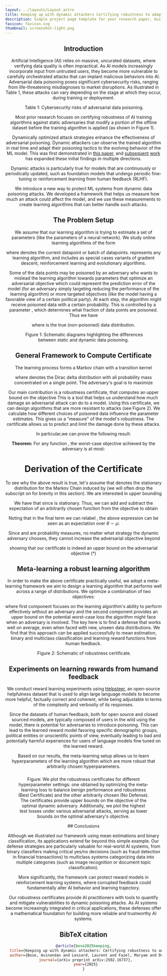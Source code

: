 ```yaml
---
layout: ../layouts/Layout.astro
title: Keeping up with dynamic attackers Certifying robustness to adaptive online data poisoning
description: Simple project page template for your research paper, built with Astro and Tailwind CSS
favicon: favicon.svg
thumbnail: screenshot-light.png
---
```






<Header
  title={frontmatter.title}
  authors={[
    {
      name: "Avinandan Bose",
      institution: "University of Washington",
      notes: [],
    },
    {
      name: "Laurent Lessard",
      institution: "Northeastern University",
      notes: [],
    },
    {
      name: "Maryam Fazel",
      institution: "University of Washington",
      notes: [],
    },
    {
      name: "Krishnamurthy (Dj) Dvijotham",
      institution: "ServiceNow Research",
      notes: [],
    },
  ]}
  conference="AISTATS 2025"
  links={[
    {
      name: "Paper",
      url: "https://arxiv.org/pdf/2502.16737",
      icon: "ri:file-pdf-2-line",
    },
    {
      name: "Code",
      url: "https://github.com/Avinandan22/Certified-Robustness",
      icon: "ri:github-line",
    },
    {
      name: "Blog",
      url: "https://www.servicenow.com/blogs/2025/robustness-against-dynamic-data-poisoning",
      icon: "ri:article-line", 
    },
  ]} 
/>


## Introduction

Artificial Intelligence (AI) relies on massive, uncurated datasets, where verifying data quality is often impractical. As AI models increasingly incorporate input from untrusted users, they become more vulnerable to carefully orchestrated attacks that can implant malicious behaviors into AI. Adversarial data poisoning poses significant cybersecurity risks, ranging from life-threatening misdiagnoses to market disruptions. As illustrated in Table 1, these attacks can vary depending on the stage at which they occur, during training or deployment. 

<Figure>
  <Image slot="figure" source={table1} altText="Table 1: Cybersecurity risks of adversarial data poisoning" />
  <span slot="caption">Table 1: Cybersecurity risks of adversarial data poisoning.</span>
</Figure>

Most prior research focuses on certifying robustness of AI training algorithms against static adversaries that modify a portion of the offline dataset before the training algorithm is applied (as shown in Figure 1). 

Dynamically optimized attack strategies enhance the effectiveness of adversarial poisoning. Dynamic attackers can observe the trained algorithm in real time and adapt their poisoning tactics to the evolving behavior of the ML model. This was first demonstrated in [this paper](https://arxiv.org/abs/1808.08994), and [subsequent](http://proceedings.mlr.press/v120/zhang20b.html) [work](https://proceedings.mlr.press/v97/liu19e/liu19e.pdf) has expanded these initial findings in multiple directions.

Dynamic attacks is particularly true for models that are continuously or periodically updated, such as foundation models that undergo periodic fine-tuning or reinforcement learning from human feedback (RLHF).

We introduce a new way to protect ML systems from dynamic data poisoning attacks. We developed a framework that helps us measure how much an attack could affect the model, and we use these measurements to create learning algorithms that can better handle such attacks.

## The Problem Setup
We assume that our learning algorithm is trying to estimate a set of parameters <LaTeX formula='\theta' inline={true}/> (like the parameters of a neural network). We study online learning algorithms of the form 

<LaTeX formula='\theta^\prime \gets F(\theta, z)'/> 

where  <LaTeX formula='z' inline={true} /> denotes the current datapoint or batch of datapoints. <LaTeX formula='F' inline={true}/> represents any learning algorithm, and includes as special cases variants of gradient descent, reinforcement learning and evolutionary algorithms.

Some of the data points may be poisoned by an adversary who wants to mislead the learning algorithm towards parameters that optimize an adversarial objective  <LaTeX formula='\ell_{\text{adv}}(\theta)' inline={true}/>
which could represent the prediction error of the model (for an adversary simply targeting reducing the performance of the learning algorithm) or more targeted objectives (like the model having a favorable view of a certain political party). At each step, the algorithm might receive poisoned data with a certain probability. This is controlled by a parameter <LaTeX formula='\epsilon' inline={true}/>, which determines what fraction of data points are poisoned. Thus we have

<LaTeX formula='z = z_{\text{adv}} \text{ with probability} \epsilon, z \sim \mathbb{P}_{\text{data}} \text{ with probability } 1-\epsilon'/>

where <LaTeX formula='\mathbb{P}_{\text{data}}' inline={true} /> is the true (non-poisoned) data distribution.

<Figure>
  <Image slot="figure" source={schematic} altText="Schematic diagrams highlighting the differences between static and dynamic data poisoning" />
  <span slot="caption">Figure 1: Schematic diagrams highlighting the differences between static and dynamic data poisoning.</span>
</Figure>


## General Framework to Compute Certificate


The learning process forms a Markov chain with a transition kernel

<LaTeX formula='\Pi_{z_{\text{adv}}}(\theta^\prime|\theta)= \delta(F(\theta, z))\text{ where } z \sim \epsilon\delta(z^{\text{adv}}) + (1-\epsilon)\mathbb{P}_{\text{data}}' />

where <LaTeX formula='\delta' inline={true}/> denotes the Dirac delta distribution with all probability mass concentrated on a single point. The adversary's goal is to maximize

<LaTeX formula='\lim_{T \to \infty} \frac{1}{T}\mathbb{E}\left[\sum_{t=0}^T \ell_{\text{adv}}(\theta_t)\right] \quad -(*)' />

Our main contribution is a robustness certificate, that computes an upper bound on the objective  This is a tool that helps us understand how much damage an adversarial attack can do to a model. Using this certificate, we can design algorithms that are more resistant to attacks (see Figure 2). We calculate how different choices of poisoned data influence the parameter estimates. This gives us a "measure" of the model's robustness. The certificate allows us to predict and limit the damage done by these attacks.

In particular,we can prove the following result:

<div className="border-l-4 border-blue-500 bg-gray-900 p-4 text-white p-4 rounded-lg">
  <strong>Theorem:</strong> For any function <LaTeX formula="\lambda(\theta)" inline={true} />,  
  the worst-case objective achieved by the adversary is at most:

  <blockquote className="bg-gray-800 p-3 rounded-md">
    <LaTeX formula="\sup_{\theta, z_{\text{adv}}}\mathbb{E}_{\theta^\prime \sim \Pi_{z_\text{adv}}(\theta^\prime|\theta)}[\lambda(\theta^\prime)] - \lambda(\theta) +\ell_{\text{adv}}(\theta) \quad -(**)" />
  </blockquote>
</div>

# Derivation of the Certificate

To see why the above result is true, let's assume that <LaTeX formula='\mu' inline={true}/> denotes the stationary distribution for the Markov Chain induced by <LaTeX formula='\Pi_{z_{\text{adv}}}' inline={true}/> (we will often drop the subscript on <LaTeX formula='\Pi' inline={true}/> for brevity in this section). We are interested in upper bounding

<LaTeX formula='\mathbb{E}_{\theta \sim \mu}[\ell_{\text{adv}}(\theta)]'/>

We have that <LaTeX formula='\mathbb{E}_{\theta \sim \mu}[\Pi(\theta^\prime|\theta)]=\mu(\theta^\prime)' inline={true}/> since <LaTeX formula='\mu' inline={true}/> is stationary. Thus, we can add and subtract the expectation of an arbitrarily chosen function <LaTeX formula='\mu' inline={true}/> from the objective to obtain

<LaTeX formula='\mathbb{E}_{\theta \sim \mu}[\ell_{\text{adv}}(\theta)-\lambda(\theta) + \lambda(\theta)]=\mathbb{E}_{\theta \sim \mu}[\ell_{\text{adv}}(\theta)-\lambda(\theta)] + \mathbb{E}_{\theta^\prime \sim \mu}[\mathbb{E}_{\theta \sim \Pi(\theta|\theta^\prime)}[\lambda(\theta)]]'/>

Noting that in the final term we can relabel <LaTeX formula='\theta \to \theta^\prime, \theta^\prime \to \theta' inline={true}/>, the above expression can be seen as an expectation over $\theta \sim \mu$:

<LaTeX formula='\mathbb{E}_{\theta \sim \mu}[\ell_{\text{adv}}(\theta)-\lambda(\theta) + \mathbb{E}_{\theta^\prime \sim \Pi_{z_{\text{adv}}}(\theta^\prime|\theta)}[\lambda(\theta^\prime)]]'/>

Since  <LaTeX formula='\mu' inline={true}/> and <LaTeX formula=' \Pi_{z_{\text{adv}}}(\theta^\prime|\theta)' inline={true}/> are probability measures, no matter what strategy the dynamic adversary chooses, they cannot increase the adversarial objective beyond

<LaTeX formula='\sup_{\theta, z_{\text{adv}}}[\ell_{\text{adv}}(\theta)-\lambda(\theta) + \mathbb{E}_{\theta^\prime \sim \Pi_{z_{\text{adv}}}(\theta^\prime|\theta)}[\lambda(\theta^\prime)]]'/>

showing that our certificate is indeed an upper bound on the adversarial objective (*)

## Meta-learning a robust learning algorithm

In order to make the above certificate practically useful, we adopt a meta-learning framework we aim to design a learning algorithm that performs well across a range of distributions. We optimize a combination of two objectives:

<LaTeX formula='\mathbb{E}_{\mathbb{P}_{\text{data}} \sim \mathcal{P}}[\text{Benign Performance}(F) - \kappa \text{RobustnessCertificate}(F)' />

where first component focuses on the learning algorithm's ability to perform effectively without an adversary and the second component provides an upper bound on the potential worst-case loss the algorithm might face when an adversary is involved. The key here is to find a defense that works well on average, even when faced with new, unseen data distributions. We find that this approach can be applied successfully to mean estimation, binary and multiclass classification and learning reward functions from human feedback.


<Figure>
  <Image slot="figure" source={Figure3} altText="Schematic of robustness certificate." />
  <span slot="caption">Figure 2: Schematic of robustness certificate.</span>
</Figure>



 <HighlightedSection>

## Experiments on learning rewards from humand feedback


We conduct reward learning experiments using [Helpsteer](https://huggingface.co/datasets/nvidia/HelpSteer), an open-source helpfulness dataset that is used to align large language models to become more helpful, factually correct and coherent, while being adjustable in terms of the complexity and verbosity of its responses. 

Since the datasets of human feedback, both for open source and closed sourced models, are typically composed of users in the wild using the model, there is potential for adversaries to introduce poisoning. This can lead to the learned reward model favoring specific demographic groups, political entities or unscientific points of view, eventually leading to bad and potentially harmful experiences for users of language models fine tuned on the learned reward.

Based on our results, the meta-learning setup allows us to learn hyperparameters of the learning algorithm which are more robust that arbitrarily chosen hyperparameters.


<Figure>
  <div slot="figure" style="display: flex; flex-direction: column; align-items: center; gap: 10px;">
    <Image source={help} altText="Figure: Image 1" style="max-width: 10px; height: 10px;" />
  </div>
  <span slot="caption">
    Figure: We plot the robustness certificates for different hyperparameter settings: one obtained by optimizing the meta-learning loss to balance benign performance and robustness (Best Certificate) and the other arbitrarily chosen (No Defense). The certificates provide upper bounds on the objective of the optimal dynamic adversary. Additionally, we plot the highest test losses under various adversarial attacks, serving as lower bounds on the optimal adversary's objective.
  </span>
</Figure>

</HighlightedSection> 
## Conclusions

Although we illustrated our framework using mean estimations and binary classification, its applications extend far beyond this simple example. Our defense strategies are particularly valuable for real-world AI systems, from binary classifiers making critical yes/no decisions (such as fraud detection in financial transactions) to multiclass systems categorizing data into multiple categories (such as image recognition or document topic classification).

More significantly, the framework can protect reward models in reinforcement learning systems, where corrupted feedback could fundamentally alter AI behavior and learning trajectory.

Our robustness certificates provide AI practitioners with tools to quantify and mitigate vulnerabilities to dynamic poisoning attacks. As AI systems become increasingly integrated in critical applications, these defenses offer a mathematical foundation for building more reliable and trustworthy AI systems.

## BibTeX citation

```bibtex
@article{bose2025keeping,
  title={Keeping up with dynamic attackers: Certifying robustness to adaptive online data poisoning},
  author={Bose, Avinandan and Lessard, Laurent and Fazel, Maryam and Dvijotham, Krishnamurthy Dj},
  journal={arXiv preprint arXiv:2502.16737},
  year={2025}
}
```
